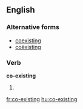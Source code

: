 ==English==

===Alternative forms===
* [[coexisting]] {{qualifier|US}}
* [[coëxisting]]

===Verb===
'''co-existing'''

# {{present participle of|co-exist|lang=en}}

[[fr:co-existing]]
[[hu:co-existing]]